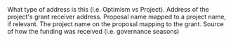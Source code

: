 <ParamField path="category">
What type of address is this (i.e. Optimism vs Project).
</ParamField>
<ParamField path="address">
Address of the project&#x27;s grant receiver address.
</ParamField>
<ParamField path="project_name">
Proposal name mapped to a project name, if relevant.
</ParamField>
<ParamField path="proposal_name">
The project name on the proposal mapping to the grant.
</ParamField>
<ParamField path="funding_source">
Source of how the funding was received (i.e. governance seasons)
</ParamField>
